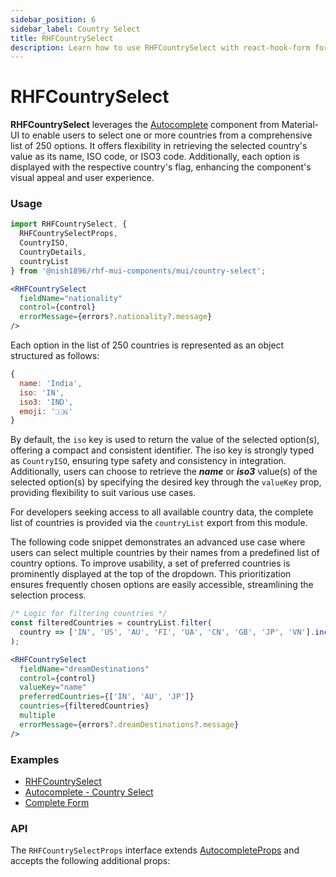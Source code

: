 ```yaml
---
sidebar_position: 6
sidebar_label: Country Select
title: RHFCountrySelect
description: Learn how to use RHFCountrySelect with react-hook-form for customizable dropdowns that handle both arrays and object arrays. Explore examples and API details to enhance your React forms.
---
```



# RHFCountrySelect

**RHFCountrySelect** leverages the [Autocomplete](https://mui.com/material-ui/react-autocomplete/) 
component from Material-UI to enable users to select one or more countries
from a comprehensive list of 250 options. It offers flexibility in retrieving
the selected country's value as its name, ISO code, or ISO3 code. Additionally,
each option is displayed with the respective country's flag, enhancing the
component's visual appeal and user experience.

### Usage

```js
import RHFCountrySelect, {
  RHFCountrySelectProps,
  CountryISO,
  CountryDetails,
  countryList
} from '@nish1896/rhf-mui-components/mui/country-select';
```

```jsx
<RHFCountrySelect
  fieldName="nationality"
  control={control}
  errorMessage={errors?.nationality?.message}
/>
```

Each option in the list of 250 countries is represented as an object
structured as follows:

```js
{
  name: 'India',
  iso: 'IN',
  iso3: 'IND',
  emoji: '🇮🇳'
}
```

By default, the `iso` key is used to return the value of the selected
option(s), offering a compact and consistent identifier. The iso key is
strongly typed as `CountryISO`, ensuring type safety and consistency in
integration. Additionally, users can choose to retrieve the **_name_** or
**_iso3_** value(s) of the selected option(s) by specifying the desired key
through the `valueKey` prop, providing flexibility to suit various use cases.

For developers seeking access to all available country data,
the complete list of countries is provided via the `countryList` export
from this module.

The following code snippet demonstrates an advanced use case where users
can select multiple countries by their names from a predefined list of
country options. To improve usability, a set of preferred countries is
prominently displayed at the top of the dropdown. This prioritization
ensures frequently chosen options are easily accessible, streamlining
the selection process.

```js
/* Logic for filtering countries */
const filteredCountries = countryList.filter(
  country => ['IN', 'US', 'AU', 'FI', 'UA', 'CN', 'GB', 'JP', 'VN'].includes(country.iso)
);
```

```jsx
<RHFCountrySelect
  fieldName="dreamDestinations"
  control={control}
  valueKey="name"
  preferredCountries={['IN', 'AU', 'JP']}
  countries={filteredCountries}
  multiple
  errorMessage={errors?.dreamDestinations?.message}
/>
```

### Examples
- [RHFCountrySelect](https://rhf-mui-components-examples.netlify.app/country-select)
- [Autocomplete - Country Select](https://mui.com/material-ui/react-autocomplete/#country-select)
- [Complete Form](https://rhf-mui-components-examples.netlify.app/complete-form)

### API
The `RHFCountrySelectProps` interface extends [AutocompleteProps](https://mui.com/material-ui/api/autocomplete/) 
and accepts the following additional props:

<RHFCountrySelectPropsTable />
